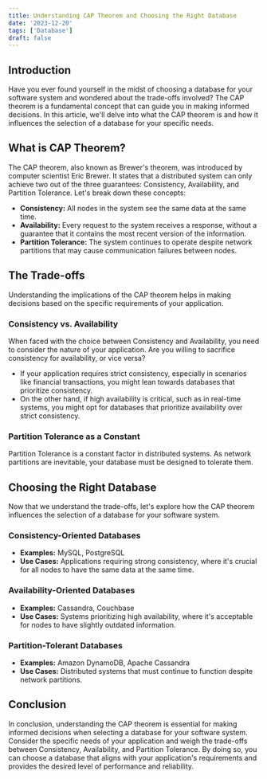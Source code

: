 ```yaml
---
title: Understanding CAP Theorem and Choosing the Right Database
date: '2023-12-20'
tags: ['Database']
draft: false
---
```


## Introduction

Have you ever found yourself in the midst of choosing a database for your software system and wondered about the trade-offs involved? The CAP theorem is a fundamental concept that can guide you in making informed decisions. In this article, we'll delve into what the CAP theorem is and how it influences the selection of a database for your specific needs.

## What is CAP Theorem?

The CAP theorem, also known as Brewer's theorem, was introduced by computer scientist Eric Brewer. It states that a distributed system can only achieve two out of the three guarantees: Consistency, Availability, and Partition Tolerance. Let's break down these concepts:

- **Consistency:** All nodes in the system see the same data at the same time.
- **Availability:** Every request to the system receives a response, without a guarantee that it contains the most recent version of the information.
- **Partition Tolerance:** The system continues to operate despite network partitions that may cause communication failures between nodes.

## The Trade-offs

Understanding the implications of the CAP theorem helps in making decisions based on the specific requirements of your application.

### Consistency vs. Availability

When faced with the choice between Consistency and Availability, you need to consider the nature of your application. Are you willing to sacrifice consistency for availability, or vice versa?

- If your application requires strict consistency, especially in scenarios like financial transactions, you might lean towards databases that prioritize consistency.
- On the other hand, if high availability is critical, such as in real-time systems, you might opt for databases that prioritize availability over strict consistency.

### Partition Tolerance as a Constant

Partition Tolerance is a constant factor in distributed systems. As network partitions are inevitable, your database must be designed to tolerate them.

## Choosing the Right Database

Now that we understand the trade-offs, let's explore how the CAP theorem influences the selection of a database for your software system.

### Consistency-Oriented Databases

- **Examples:** MySQL, PostgreSQL
- **Use Cases:** Applications requiring strong consistency, where it's crucial for all nodes to have the same data at the same time.

### Availability-Oriented Databases

- **Examples:** Cassandra, Couchbase
- **Use Cases:** Systems prioritizing high availability, where it's acceptable for nodes to have slightly outdated information.

### Partition-Tolerant Databases

- **Examples:** Amazon DynamoDB, Apache Cassandra
- **Use Cases:** Distributed systems that must continue to function despite network partitions.

## Conclusion

In conclusion, understanding the CAP theorem is essential for making informed decisions when selecting a database for your software system. Consider the specific needs of your application and weigh the trade-offs between Consistency, Availability, and Partition Tolerance. By doing so, you can choose a database that aligns with your application's requirements and provides the desired level of performance and reliability.
